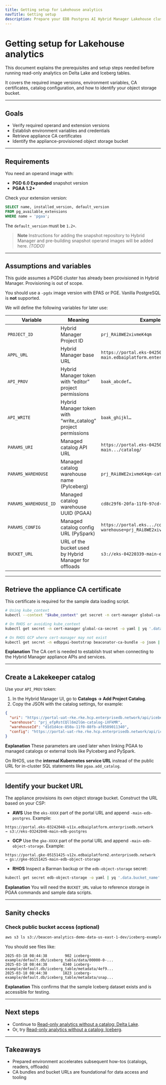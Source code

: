 ```yaml
---
title: Getting setup for Lakehouse analytics
navTitle: Getting setup
description: Prepare your EDB Postgres AI Hybrid Manager Lakehouse cluster for read-only analytics on Delta Lake and Iceberg datasets.
---
```


# Getting setup for Lakehouse analytics

This document explains the prerequisites and setup steps needed before running read-only analytics on Delta Lake and Iceberg tables.

It covers the required image versions, environment variables, CA certificates, catalog configuration, and how to identify your object storage bucket.

---

## Goals

- Verify required operand and extension versions
- Establish environment variables and credentials
- Retrieve appliance CA certificates
- Identify the appliance-provisioned object storage bucket

---
## Requirements

You need an operand image with:

- **PGD 6.0 Expanded** snapshot version
- **PGAA 1.2+**

Check your extension version:

```sql
SELECT name, installed_version, default_version
FROM pg_available_extensions
WHERE name = 'pgaa';
````

The `default_version` must be `1.2+`.

> **Note**
> Instructions for adding the snapshot repository to Hybrid Manager and pre-building snapshot operand images will be added here. *(TODO)*

---

## Assumptions and variables

This guide assumes a PGD6 cluster has already been provisioned in Hybrid Manager. Provisioning is out of scope.

You should use a `-pgdx` image version with EPAS or PGE. Vanilla PostgreSQL is **not** supported.

We will define the following variables for later use:

| Variable              | Meaning                                             | Example                                                               |
| --------------------- | --------------------------------------------------- | --------------------------------------------------------------------- |
| `PROJECT_ID`          | Hybrid Manager Project ID                            | `prj_RAi8WE2xivmeK4qm`                                                |
| `APPL_URL`            | Hybrid Manager base URL                              | `https://portal.eks-04250637-main.edbaiplatform.enterprisedb.network` |
| `API_PROV`            | Hybrid Manager token with “editor” project permissions         | `baak_abcdef…`                                                        |
| `API_WRITE`           | Hybrid Manager token with “write\_catalog” project permissions | `baak_ghijkl…`                                                        |
| `PARAMS_URI`          | Managed catalog API URL                             | `https://portal.eks-04250637-main.../catalog/`                        |
| `PARAMS_WAREHOUSE`    | Managed catalog warehouse name (PyIceberg)          | `prj_RAi8WE2xivmeK4qm-catalog`                                        |
| `PARAMS_WAREHOUSE_ID` | Managed catalog warehouse UUID (PGAA)               | `cd8c29f6-20fa-11f0-97cd-cfc1662c48a8`                                |
| `PARAMS_CONFIG`       | Managed catalog config URL (PySpark)                | `https://portal.eks.../config?warehouse=prj_RAi8WE2xivmeK4qm-catalog` |
| `BUCKET_URL`          | URL of the bucket used by Hybrid Manager for offloads | `s3://eks-04220339-main-edb-postgres`                                 |

---

## Retrieve the appliance CA certificate

This certificate is required for the sample data loading script.

```bash
# Using kube_context
kubectl --context "$kube_context" get secret -n cert-manager global-ca-secret -o yaml | yq '.data."ca.crt"' | base64 -d > ca.crt

# On RHOS or avoiding kube_context
kubectl get secret -n cert-manager global-ca-secret -o yaml | yq '.data."ca.crt"' | base64 -d > ca.crt

# On RHOS GCP where cert-manager may not exist
kubectl get secret -n edbpgai-bootstrap beaconator-ca-bundle -o json | jq -r '.data."public.crt"' | base64 --decode > ca.crt
```

**Explanation**
The CA cert is needed to establish trust when connecting to the Hybrid Manager appliance APIs and services.

---

## Create a Lakekeeper catalog

Use your `API_PROV` token:

1. In the Hybrid Manager UI, go to **Catalogs → Add Project Catalog**.
2. Copy the JSON with the catalog settings, for example:

```json
{
  "uri": "https://portal-uat-rke.rke.hcp.enterprisedb.network/api/iceberg/prj_efpRstCQll6m2lGm",
  "warehouse": "prj_efpRstCQll6m2lGm-catalog-iXFkMR",
  "warehouseId": "d1d1d4ce-850a-11f0-88fb-af8509011340",
  "config": "https://portal-uat-rke.rke.hcp.enterprisedb.network/api/iceberg/prj_efpRstCQll6m2lGm/v1/config?warehouse=prj_efpRstCQll6m2lGm-catalog-iXFkMR"
}
```

**Explanation**
These parameters are used later when linking PGAA to managed catalogs or external tools like PyIceberg and PySpark.

On RHOS, use the **internal Kubernetes service URL** instead of the public URL for in-cluster SQL statements like `pgaa.add_catalog`.

---

## Identify your bucket URL

The appliance provisions its own object storage bucket. Construct the URL based on your CSP:

* **AWS**
Use the `eks-XXXX` part of the portal URL and append `-main-edb-postgres`.
Example:

```
https://portal.eks-03242048-v11x.edbaiplatform.enterprisedb.network
→ s3://eks-03242048-main-edb-postgres
  ```

* **GCP**
Use the `gke-XXXX` part of the portal URL and append `-main-edb-object-storage`.
Example:

```
https://portal.gke-05151425-v12x.edbaiplatform2.enterprisedb.network
→ gs://gke-05151425-main-edb-object-storage
  ```

* **RHOS**
Inspect a Barman backup or the `edb-object-storage` secret:

```bash
kubectl get secret edb-object-storage -o yaml | yq '.data.bucket_name' | base64 -d
  ```

**Explanation**
You will need the `BUCKET_URL` value to reference storage in PGAA commands and sample data scripts.

---

## Sanity checks

### Check public bucket access (optional)

```bash
aws s3 ls s3://beacon-analytics-demo-data-us-east-1-dev/iceberg-example/default.db --recursive --no-sign-request
```

You should see files like:

```
2025-03-18 08:44:38        902 iceberg-example/default.db/iceberg_table/data/00000-0-...
2025-03-18 08:44:38       4340 iceberg-example/default.db/iceberg_table/metadata/4ef9...
2025-03-18 08:44:38       1823 iceberg-example/default.db/iceberg_table/metadata/snap...
```

**Explanation**
This confirms that the sample Iceberg dataset exists and is accessible for testing.

---

## Next steps

* Continue to [Read-only analytics without a catalog: Delta Lake](./read-only-without-catalog.mdx).
* Or, try [Read-only analytics without a catalog: Iceberg](./read-only-analytics-iceberg.mdx).

---

## Takeaways

- Prepared environment accelerates subsequent how-tos (catalogs, readers, offloads)
- CA bundles and bucket URLs are foundational for data access and tooling
